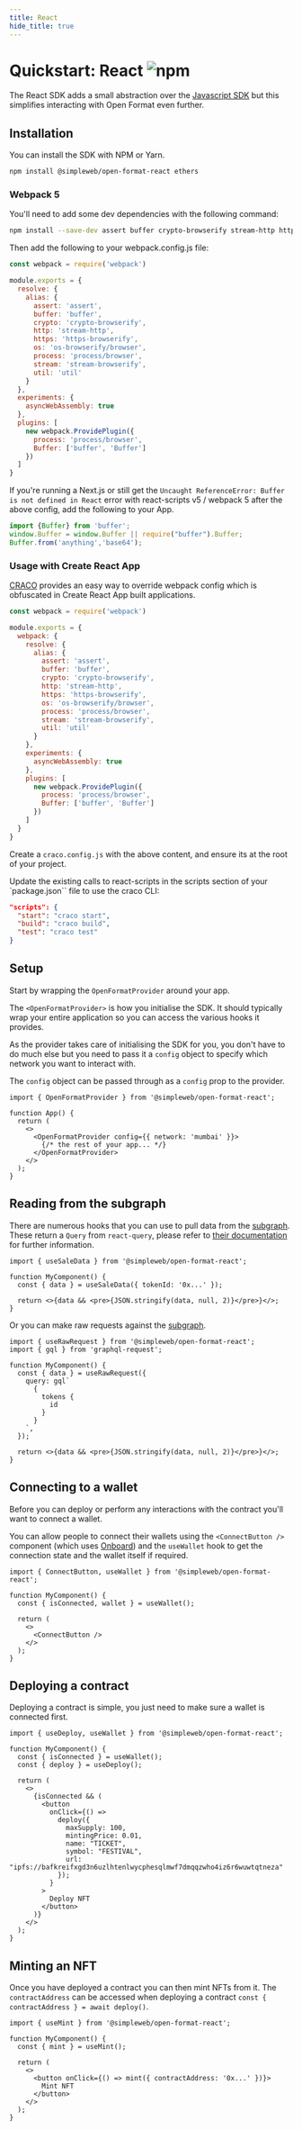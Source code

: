 ```yaml
---
title: React
hide_title: true
---
```


<h1 style={{ display: 'flex', gap: "2rem", alignItems: 'center' }}>Quickstart: React <img alt="npm" src="https://img.shields.io/npm/v/@simpleweb/open-format-react"/></h1>

The React SDK adds a small abstraction over the [Javascript SDK](./javascript) but this simplifies interacting with Open Format even further.

## Installation

You can install the SDK with NPM or Yarn.

```bash npm2yarn
npm install @simpleweb/open-format-react ethers
```

### Webpack 5

You'll need to add some dev dependencies with the following command:

```bash npm2yarn
npm install --save-dev assert buffer crypto-browserify stream-http https-browserify os-browserify process stream-browserify util stream
```

Then add the following to your webpack.config.js file:

```js
const webpack = require('webpack')

module.exports = {
  resolve: {
    alias: {
      assert: 'assert',
      buffer: 'buffer',
      crypto: 'crypto-browserify',
      http: 'stream-http',
      https: 'https-browserify',
      os: 'os-browserify/browser',
      process: 'process/browser',
      stream: 'stream-browserify',
      util: 'util'
    }
  },
  experiments: {
    asyncWebAssembly: true
  },
  plugins: [
    new webpack.ProvidePlugin({
      process: 'process/browser',
      Buffer: ['buffer', 'Buffer']
    })
  ]
}
```

If you're running a Next.js or still get the `Uncaught ReferenceError: Buffer is not defined in React` error with react-scripts v5 / webpack 5 after the above config, add the following to your App.

```js
import {Buffer} from 'buffer';
window.Buffer = window.Buffer || require("buffer").Buffer;
Buffer.from('anything','base64');
```

### Usage with Create React App

[CRACO](https://www.npmjs.com/package/@craco/craco) provides an easy way to override webpack config which is obfuscated in Create React App built applications.

```js title="craco.config.js"
const webpack = require('webpack')

module.exports = {
  webpack: {
    resolve: {
      alias: {
        assert: 'assert',
        buffer: 'buffer',
        crypto: 'crypto-browserify',
        http: 'stream-http',
        https: 'https-browserify',
        os: 'os-browserify/browser',
        process: 'process/browser',
        stream: 'stream-browserify',
        util: 'util'
      }
    },
    experiments: {
      asyncWebAssembly: true
    },
    plugins: [
      new webpack.ProvidePlugin({
        process: 'process/browser',
        Buffer: ['buffer', 'Buffer']
      })
    ]
  }
}
```

Create a `craco.config.js` with the above content, and ensure its at the root of your project.


Update the existing calls to react-scripts in the scripts section of your `package.json`` file to use the craco CLI:

```json
"scripts": {
  "start": "craco start",
  "build": "craco build",
  "test": "craco test"
}
```

## Setup

Start by wrapping the `OpenFormatProvider` around your app.

The `<OpenFormatProvider>` is how you initialise the SDK. It should typically wrap your entire application so you can access the various hooks it provides.

As the provider takes care of initialising the SDK for you, you don't have to do much else but you need to pass it a `config` object to specify which network you want to interact with.

The `config` object can be passed through as a `config` prop to the provider.

```tsx
import { OpenFormatProvider } from '@simpleweb/open-format-react';

function App() {
  return (
    <>
      <OpenFormatProvider config={{ network: 'mumbai' }}>
        {/* the rest of your app... */}
      </OpenFormatProvider>
    </>
  );
}
```

## Reading from the subgraph

There are numerous hooks that you can use to pull data from the [subgraph](/glossary#subgraph). These return a `Query` from `react-query`, please refer to [their documentation](https://tanstack.com/query/v4/docs/guides/queries) for further information.

```tsx
import { useSaleData } from '@simpleweb/open-format-react';

function MyComponent() {
  const { data } = useSaleData({ tokenId: '0x...' });

  return <>{data && <pre>{JSON.stringify(data, null, 2)}</pre>}</>;
}
```

Or you can make raw requests against the [subgraph](/glossary#subgraph).

```tsx
import { useRawRequest } from '@simpleweb/open-format-react';
import { gql } from 'graphql-request';

function MyComponent() {
  const { data } = useRawRequest({
    query: gql`
      {
        tokens {
          id
        }
      }
    `,
  });

  return <>{data && <pre>{JSON.stringify(data, null, 2)}</pre>}</>;
}
```

## Connecting to a wallet

Before you can deploy or perform any interactions with the contract you'll want to connect a wallet.

You can allow people to connect their wallets using the `<ConnectButton />` component (which uses [Onboard](https://www.blocknative.com/onboard)) and the `useWallet` hook to get the connection state and the wallet itself if required.

```tsx
import { ConnectButton, useWallet } from '@simpleweb/open-format-react';

function MyComponent() {
  const { isConnected, wallet } = useWallet();

  return (
    <>
      <ConnectButton />
    </>
  );
}
```

## Deploying a contract

Deploying a contract is simple, you just need to make sure a wallet is connected first.

```tsx
import { useDeploy, useWallet } from '@simpleweb/open-format-react';

function MyComponent() {
  const { isConnected } = useWallet();
  const { deploy } = useDeploy();

  return (
    <>
      {isConnected && (
        <button
          onClick={() =>
            deploy({
              maxSupply: 100,
              mintingPrice: 0.01,
              name: "TICKET",
              symbol: "FESTIVAL",
              url: "ipfs://bafkreifxgd3n6uzlhtenlwycphesqlmwf7dmqqzwho4iz6r6wuwtqtneza"
            });
          }
        >
          Deploy NFT
        </button>
      )}
    </>
  );
}
```

## Minting an NFT

Once you have deployed a contract you can then mint NFTs from it. The `contractAddress` can be accessed when deploying a contract `const { contractAddress } = await deploy()`.

```tsx
import { useMint } from '@simpleweb/open-format-react';

function MyComponent() {
  const { mint } = useMint();

  return (
    <>
      <button onClick={() => mint({ contractAddress: '0x...' })}>
        Mint NFT
      </button>
    </>
  );
}
```
